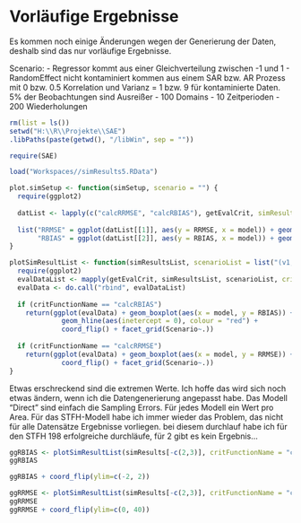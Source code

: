 Vorläufige Ergebnisse
========================================================

Es kommen noch einige Änderungen wegen der Generierung der Daten, deshalb sind das nur vorläufige Ergebnisse.

Scenario: 
- Regressor kommt aus einer Gleichverteilung zwischen -1 und 1
- RandomEffect nicht kontaminiert kommen aus einem SAR bzw. AR Prozess mit 0 bzw. 0.5 Korrelation und Varianz = 1 bzw. 9 für kontaminierte Daten. 5% der Beobachtungen sind Ausreißer
- 100 Domains - 10 Zeitperioden - 200 Wiederholungen


```r
rm(list = ls())
setwd("H:\\R\\Projekte\\SAE")
.libPaths(paste(getwd(), "/libWin", sep = ""))

require(SAE)

load("Workspaces//simResults5.RData")

plot.simSetup <- function(simSetup, scenario = "") {
  require(ggplot2)
  
  datList <- lapply(c("calcRRMSE", "calcRBIAS"), getEvalCrit, simResults = simSetup, scenario = scenario)
  
  list("RRMSE" = ggplot(datList[[1]], aes(y = RRMSE, x = model)) + geom_boxplot() + coord_flip(),
       "RBIAS" = ggplot(datList[[2]], aes(y = RBIAS, x = model)) + geom_boxplot() + coord_flip())
}

plotSimResultList <- function(simResultsList, scenarioList = list("(v1, v2, 0, 0)", "(v1, v2, p1, p2)"), critFunctionName) {
  require(ggplot2)
  evalDataList <- mapply(getEvalCrit, simResultsList, scenarioList, critFunctionName = critFunctionName, SIMPLIFY = FALSE)
  evalData <- do.call("rbind", evalDataList)
  
  if (critFunctionName == "calcRBIAS")
    return(ggplot(evalData) + geom_boxplot(aes(x = model, y = RBIAS)) +  
             geom_hline(aes(inetercept = 0), colour = "red") + 
             coord_flip() + facet_grid(Scenario~.))
  
  if (critFunctionName == "calcRRMSE")
    return(ggplot(evalData) + geom_boxplot(aes(x = model, y = RRMSE)) +  
             coord_flip() + facet_grid(Scenario~.))
}
```

Etwas erschreckend sind die extremen Werte. Ich hoffe das wird sich noch etwas ändern, wenn ich die Datengenerierung angepasst habe. Das Modell "Direct" sind einfach die Sampling Errors. Für jedes Modell ein Wert pro Area. Für das STFH-Modell habe ich immer wieder das Problem, das nicht für alle Datensätze Ergebnisse vorliegen. bei diesem durchlauf habe ich für den STFH 198 erfolgreiche durchläufe, für 2 gibt es kein Ergebnis...

```r
ggRBIAS <- plotSimResultList(simResults[-c(2,3)], critFunctionName = "calcRBIAS")
ggRBIAS
```

```r
ggRBIAS + coord_flip(ylim=c(-2, 2))
```

```r
ggRRMSE <- plotSimResultList(simResults[-c(2,3)], critFunctionName = "calcRRMSE")
ggRRMSE
ggRRMSE + coord_flip(ylim=c(0, 40))
```



